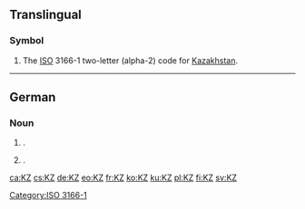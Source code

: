 {{also|.kz}}
==Translingual==

===Symbol===
{{head|mul|symbol}}
# The [[ISO]] 3166-1 two-letter (alpha-2) code for [[Kazakhstan]].

----

==German==

===Noun===
{{de-noun|n|KZ|gen2=KZs|KZ|pl2=KZs}}

# {{abbreviation of|Konzentrationslager|lang=de|dot=}} {{gloss|concentration camp}}.
# {{abbreviation of|Krankenzimmer|lang=de|dot=}}.

[[Category:ISO 3166-1]]

[[ca:KZ]]
[[cs:KZ]]
[[de:KZ]]
[[eo:KZ]]
[[fr:KZ]]
[[ko:KZ]]
[[ku:KZ]]
[[pl:KZ]]
[[fi:KZ]]
[[sv:KZ]]